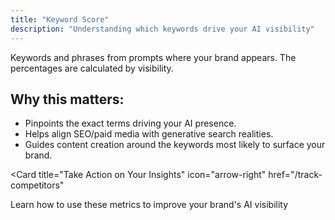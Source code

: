 ```yaml
---
title: "Keyword Score"
description: "Understanding which keywords drive your AI visibility"
---
```


Keywords and phrases from prompts where your brand appears. The percentages are calculated by visibility.

## Why this matters:

* Pinpoints the exact terms driving your AI presence.  
* Helps align SEO/paid media with generative search realities.  
* Guides content creation around the keywords most likely to surface your brand.

<Card
  title="Take Action on Your Insights"
  icon="arrow-right"
  href="/track-competitors"
>
  Learn how to use these metrics to improve your brand's AI visibility
</Card>
